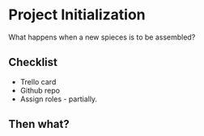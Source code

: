 # Project Initialization

What happens when a new spieces is to be assembled?

## Checklist

- Trello card
- Github repo
- Assign roles - partially.

## Then what?

